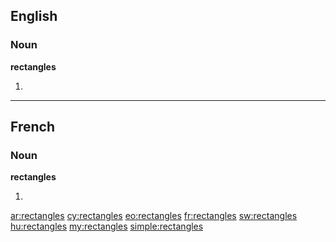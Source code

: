 ==English==

===Noun===
'''rectangles'''

# {{plural of|[[rectangle]]}}

----

==French==

===Noun===
'''rectangles''' {{m}}

# {{plural of|[[rectangle]]|lang=fr}}

[[ar:rectangles]]
[[cy:rectangles]]
[[eo:rectangles]]
[[fr:rectangles]]
[[sw:rectangles]]
[[hu:rectangles]]
[[my:rectangles]]
[[simple:rectangles]]
